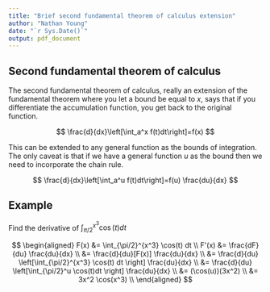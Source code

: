 ```yaml
---
title: "Brief second fundamental theorem of calculus extension"
author: "Nathan Young"
date: "`r Sys.Date()`"
output: pdf_document
---
```


## Second fundamental theorem of calculus  

The second fundamental theorem of calculus, really an extension of the fundamental theorem where you let a bound be equal to $x$, says that if you differentiate the accumulation function, you get back to the original function. 

$$
\frac{d}{dx}\left[\int_a^x f(t)dt\right]=f(x)
$$

This can be extended to any general function as the bounds of integration. The only caveat is that if we have a general function $u$ as the bound then we need to incorporate the chain rule. 

$$
\frac{d}{dx}\left[\int_a^u f(t)dt\right]=f(u) \frac{du}{dx}
$$

## Example  

Find the derivative of $\displaystyle \int_{\pi/2}^{x^3} \cos(t) dt$

$$
\begin{aligned}
F(x) &= \int_{\pi/2}^{x^3} \cos(t) dt \\
F'(x) &= \frac{dF}{du} \frac{du}{dx} \\
  &= \frac{d}{du}[F(x)] \frac{du}{dx} \\
  &= \frac{d}{du} \left[\int_{\pi/2}^{x^3} \cos(t) dt \right] \frac{du}{dx} \\
  &= \frac{d}{du} \left[\int_{\pi/2}^u \cos(t)dt \right] \frac{du}{dx} \\
  &= (\cos(u))(3x^2) \\
  &= 3x^2 \cos(x^3) \\
\end{aligned}
$$